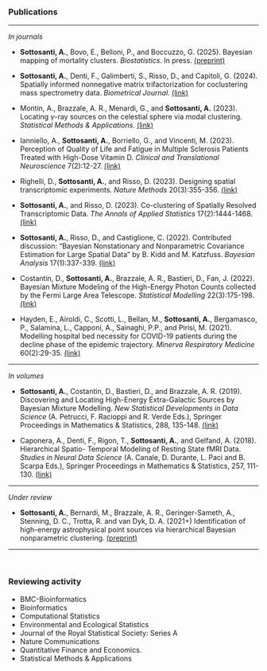 
### **Publications**


---

*In journals*

  - **Sottosanti, A.**, Bovo, E.,  Belloni, P., and Boccuzzo, G. (2025). Bayesian mapping of mortality clusters. *Biostatistics*. In press. [(preprint)](https://arxiv.org/abs/2407.19135)

  - **Sottosanti, A.**, Denti, F., Galimberti, S., Risso, D., and Capitoli, G. (2024). Spatially informed nonnegative matrix trifactorization for coclustering mass spectrometry data. *Biometrical Journal*. [(link)](https://doi.org/10.1002/bimj.70031)

  - Montin, A., Brazzale, A. R., Menardi, G., and **Sottosanti, A.** (2023). Locating $\gamma$-ray sources on the celestial sphere via modal clustering. *Statistical Methods & Applications*. [(link)](https://link.springer.com/article/10.1007/s10260-023-00726-w?utm_source=rct_congratemailt&utm_medium=email&utm_campaign=oa_20231005&utm_content=10.1007/s10260-023-00726-w)

  - Ianniello, A., **Sottosanti, A.**, Borriello, G., and Vincenti, M. (2023). Perception of Quality of Life and Fatigue in Multiple Sclerosis Patients Treated with High-Dose Vitamin D. *Clinical and Translational Neuroscience* 7(2):12-27. [(link)](https://www.mdpi.com/2514-183X/7/2/12)


  - Righelli, D., **Sottosanti, A.**, and Risso, D. (2023). Designing spatial transcriptomic experiments. *Nature Methods* 20(3):355-356. [(link)](https://www.nature.com/articles/s41592-023-01801-6)

  - **Sottosanti, A.**, and Risso, D. (2023). Co-clustering of Spatially Resolved Transcriptomic Data. *The Annals of Applied Statistics* 17(2):1444-1468. [(link)](https://projecteuclid.org/journals/annals-of-applied-statistics/volume-17/issue-2/Co-clustering-of-spatially-resolved-transcriptomic-data/10.1214/22-AOAS1677.short?tab=ArticleLink)
  
  - **Sottosanti, A.**, Risso, D., and Castiglione, C. (2022). Contributed discussion: "Bayesian Nonstationary and Nonparametric Covariance Estimation for Large Spatial Data" by B. Kidd and M. Katzfuss. *Bayesian Analysis* 17(1):337-339. [(link)](https://projecteuclid.org/journals/bayesian-analysis/volume-17/issue-1/Bayesian-Nonstationary-and-Nonparametric-Covariance-Estimation-for-Large-Spatial-Data/10.1214/21-BA1273.full)
  
  - Costantin, D., **Sottosanti, A.**, Brazzale, A. R., Bastieri, D., Fan, J. (2022). Bayesian Mixture Modeling of the High-Energy Photon Counts collected by the Fermi Large Area Telescope. *Statistical Modelling* 22(3):175-198. [(link)](https://journals.sagepub.com/doi/pdf/10.1177/1471082X20947222)

  - Hayden, E., Airoldi, C., Scotti, L., Bellan, M., **Sottosanti, A.**, Bergamasco, P., Salamina, L., Capponi, A., Sainaghi, P.P., and Pirisi, M. (2021). Modelling hospital bed necessity for COVID-19 patients during the decline phase of the epidemic trajectory. *Minerva Respiratory Medicine* 60(2):29-35. [(link)](https://www.minervamedica.it/en/journals/minerva-respiratory-medicine/article.php?cod=R16Y2021N02A0029)
  

---

*In volumes*

  - **Sottosanti, A.**, Costantin, D., Bastieri, D., and Brazzale, A. R. (2019). Discovering and Locating
High-Energy Extra-Galactic Sources by Bayesian Mixture Modelling. *New Statistical Developments
in Data Science* (A. Petrucci, F. Racioppi and R. Verde Eds.), Springer Proceedings in Mathematics
& Statistics, 288, 135-148. [(link)](https://link.springer.com/chapter/10.1007/978-3-030-21158-5_11)

  - Caponera, A., Denti, F., Rigon, T., **Sottosanti, A.**, and Gelfand, A. (2018). Hierarchical Spatio-
Temporal Modeling of Resting State fMRI Data. *Studies in Neural Data Science* (A. Canale, D.
Durante, L. Paci and B. Scarpa Eds.), Springer Proceedings in Mathematics & Statistics, 257,
111-130. [(link)](https://link.springer.com/chapter/10.1007/978-3-030-00039-4_7)

---

<!--- *In proceedings*

  - **Sottosanti, A.** and Risso, D. (2021) Co-clustering Models for Spatial Transciptomics: Analysis of a Human Brain Tissue Sample. Proceedings of the 50th Scientific meeting of the Italian Statistical Society.

  - **Sottosanti, A.**, Bernardi, M., Campos, L., Siemiginowska, A. and van Dyk, D.A. (2019) Continuous time hidden Markov models for astronomical gamma-ray light curves. Proceedings of the 34th International Workshop on Statistical Modelling (IWSM 2019), 7-12 July 2019, Guimarães
(Portugal). **Best student paper**

  - Busatto, C., **Sottosanti, A.** and Bernardi, M. (2019). Bayesian Variable Selection for High
Dimensional Logistic Regression. Smart Statistics for Smart Applications: Book of Short Papers
SIS2019, 18-21 June 2019, Milan (Italy).

  - **Sottosanti, A.**, Bernardi, M., Brazzale, A.R. (2018) Mining signals of astronomical sources
via Bayesian nonparametric mixture modelling. Proceedings of the 33rd International Workshop
on Statistical Modelling (IWSM 2018), 16-20 July, Bristol (UK). **Runner-up as best student
paper**

  - **Sottosanti, A.**, Bastieri, D., Brazzale, A.R. (2017). Bayesian Mixture Models for the Detection
of High-Energy Astronomical Sources. Statistics and Data Science: new challenges, new genera-
tions, 28-30 June 2017, Florence (Italy).

---

--->

*Under review*


  - **Sottosanti, A.**, Bernardi, M., Brazzale, A. R., Geringer-Sameth, A., Stenning, D. C., Trotta,
R. and van Dyk, D. A. (2021+) Identification of high-energy astrophysical point sources via hierarchical Bayesian nonparametric clustering. [(preprint)](https://arxiv.org/abs/2104.11492)

---

&nbsp; 

### **Reviewing activity**

 - BMC-Bioinformatics
 - Bioinformatics
 - Computational Statistics
 - Environmental and Ecological Statistics
 - Journal of the Royal Statistical Society: Series A
 - Nature Communications
 - Quantitative Finance and Economics.
 - Statistical Methods & Applications